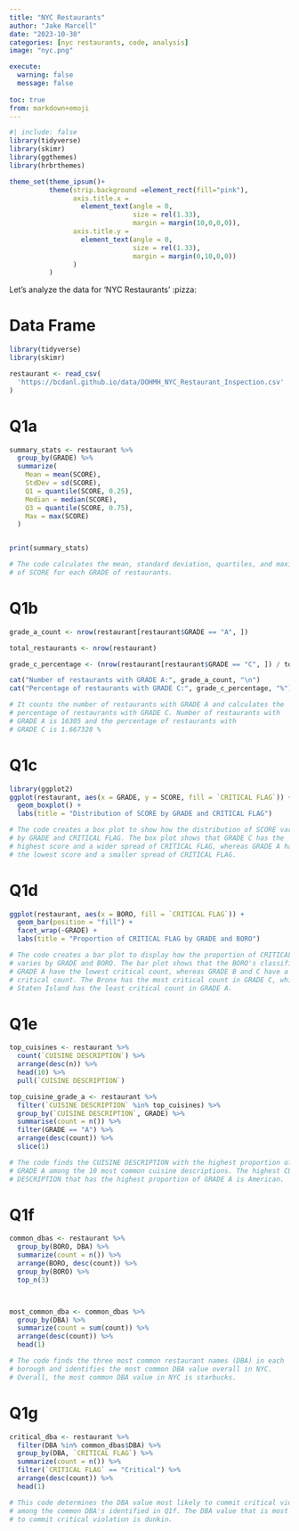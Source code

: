 ```yaml
---
title: "NYC Restaurants"
author: "Jake Marcell"
date: "2023-10-30"
categories: [nyc restaurants, code, analysis]
image: "nyc.png"

execute: 
  warning: false
  message: false
  
toc: true
from: markdown+emoji
---
```



```r
#| include: false
library(tidyverse)
library(skimr)
library(ggthemes)
library(hrbrthemes)

theme_set(theme_ipsum()+
          theme(strip.background =element_rect(fill="pink"),
                axis.title.x = 
                  element_text(angle = 0,
                               size = rel(1.33),
                               margin = margin(10,0,0,0)),
                axis.title.y = 
                  element_text(angle = 0,
                               size = rel(1.33),
                               margin = margin(0,10,0,0))
                )
          )
```

Let's analyze the data for 'NYC Restaurants' :pizza:

# Data Frame
```r
library(tidyverse)
library(skimr)

restaurant <- read_csv(
  'https://bcdanl.github.io/data/DOHMH_NYC_Restaurant_Inspection.csv'
)
```

# Q1a
```r
summary_stats <- restaurant %>%
  group_by(GRADE) %>%
  summarize(
    Mean = mean(SCORE),
    StdDev = sd(SCORE),
    Q1 = quantile(SCORE, 0.25),
    Median = median(SCORE),
    Q3 = quantile(SCORE, 0.75),
    Max = max(SCORE)
  )


print(summary_stats)

# The code calculates the mean, standard deviation, quartiles, and maximum 
# of SCORE for each GRADE of restaurants.
```

# Q1b
```r
grade_a_count <- nrow(restaurant[restaurant$GRADE == "A", ])

total_restaurants <- nrow(restaurant)

grade_c_percentage <- (nrow(restaurant[restaurant$GRADE == "C", ]) / total_restaurants) * 100

cat("Number of restaurants with GRADE A:", grade_a_count, "\n")
cat("Percentage of restaurants with GRADE C:", grade_c_percentage, "%")

# It counts the number of restaurants with GRADE A and calculates the 
# percentage of restaurants with GRADE C. Number of restaurants with 
# GRADE A is 16305 and the percentage of restaurants with 
# GRADE C is 1.667328 %

```

# Q1c
```r
library(ggplot2)
ggplot(restaurant, aes(x = GRADE, y = SCORE, fill = `CRITICAL FLAG`)) +
  geom_boxplot() +
  labs(title = "Distribution of SCORE by GRADE and CRITICAL FLAG")

# The code creates a box plot to show how the distribution of SCORE varies 
# by GRADE and CRITICAL FLAG. The box plot shows that GRADE C has the
# highest score and a wider spread of CRITICAL FLAG, whereas GRADE A has
# the lowest score and a smaller spread of CRITICAL FLAG.
```

# Q1d
```r
ggplot(restaurant, aes(x = BORO, fill = `CRITICAL FLAG`)) +
  geom_bar(position = "fill") +
  facet_wrap(~GRADE) +
  labs(title = "Proportion of CRITICAL FLAG by GRADE and BORO")

# The code creates a bar plot to display how the proportion of CRITICAL FLAG 
# varies by GRADE and BORO. The bar plot shows that the BORO's classified as 
# GRADE A have the lowest critical count, whereas GRADE B and C have a higher
# critical count. The Bronx has the most critical count in GRADE C, while 
# Staten Island has the least critical count in GRADE A.
```

# Q1e
```r
top_cuisines <- restaurant %>%
  count(`CUISINE DESCRIPTION`) %>%
  arrange(desc(n)) %>%
  head(10) %>%
  pull(`CUISINE DESCRIPTION`)

top_cuisine_grade_a <- restaurant %>%
  filter(`CUISINE DESCRIPTION` %in% top_cuisines) %>%
  group_by(`CUISINE DESCRIPTION`, GRADE) %>%
  summarise(count = n()) %>%
  filter(GRADE == "A") %>%
  arrange(desc(count)) %>%
  slice(1)

# The code finds the CUISINE DESCRIPTION with the highest proportion of 
# GRADE A among the 10 most common cuisine descriptions. The highest CUISINE 
# DESCRIPTION that has the highest proportion of GRADE A is American.
```

# Q1f
```r
common_dbas <- restaurant %>%
  group_by(BORO, DBA) %>%
  summarize(count = n()) %>%
  arrange(BORO, desc(count)) %>%
  group_by(BORO) %>%
  top_n(3)



most_common_dba <- common_dbas %>%
  group_by(DBA) %>%
  summarize(count = sum(count)) %>%
  arrange(desc(count)) %>%
  head(1)

# The code finds the three most common restaurant names (DBA) in each 
# borough and identifies the most common DBA value overall in NYC. 
# Overall, the most common DBA value in NYC is starbucks.
```

# Q1g
```r
critical_dba <- restaurant %>%
  filter(DBA %in% common_dbas$DBA) %>%
  group_by(DBA, `CRITICAL FLAG`) %>%
  summarize(count = n()) %>%
  filter(`CRITICAL FLAG` == "Critical") %>%
  arrange(desc(count)) %>%
  head(1)

# This code determines the DBA value most likely to commit critical violations 
# among the common DBA's identified in Q1f. The DBA value that is most likely
# to commit critical violation is dunkin.
```




